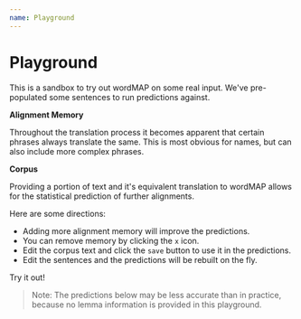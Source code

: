 ```yaml
---
name: Playground
---
```



# Playground

This is a sandbox to try out wordMAP on some real input.
We've pre-populated some sentences to run predictions against.

**Alignment Memory**

Throughout the translation process it becomes apparent that certain phrases always translate the same.
This is most obvious for names, but can also include more complex phrases.

**Corpus**

Providing a portion of text and it's equivalent translation to wordMAP allows
for the statistical prediction of further alignments.

Here are some directions:

* Adding more alignment memory will improve the predictions.
* You can remove memory by clicking the `x` icon.
* Edit the corpus text and click the `save` button to use it in the predictions.
* Edit the sentences and the predictions will be rebuilt on the fly.

Try it out!

> Note: The predictions below may be less accurate than in practice, because no lemma information is provided in this playground.

<Playground>
    <WordmapPlayground
      sourceText="περὶ δὲ τῶν νεκρῶν, ὅτι ἐγείρονται, οὐκ ἀνέγνωτε ἐν τῇ βίβλῳ Μωϋσέως ἐπὶ τοῦ βάτου, πῶς εἶπεν αὐτῷ ὁ Θεὸς λέγων, ἐγὼ ὁ Θεὸς Ἀβραὰμ, καὶ ὁ Θεὸς Ἰσαὰκ, καὶ ὁ Θεὸς Ἰακώβ?"
      targetText="But concerning the dead that are raised, have you not read in the book of Moses, in the account about the bush, how God spoke to him, saying, ‘I am the God of Abraham and the God of Isaac and the God of Jacob’?"
      memory={[['Θεὸς', 'the God']]}
      corpus={[]}
    />
</Playground>
